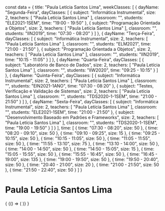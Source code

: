 const data = {
  title: "Paula Letícia Santos Lima",
  weekClasses: [
    {
      dayName: "Segunda-Feira",
      dayClasses: [
        {
          subject: "Informática Instrumental",
          size: 2,
          teachers: [
            "Paula Letícia Santos Lima"
          ],
          classroom: "",
          students: "ELE2021-1SEM",
          time: "19:00 - 19:50"
        },
        {
          subject: "Programação Orientada a Objetos",
          size: 2,
          teachers: [
            "Paula Letícia Santos Lima"
          ],
          classroom: "",
          students: "IIN2019",
          time: "07:30 - 08:20"
        }
      ]
    },
    {
      dayName: "Terça-Feira",
      dayClasses: [
        {
          subject: "Informática Instrumental",
          size: 2,
          teachers: [
            "Paula Letícia Santos Lima"
          ],
          classroom: "",
          students: "ELM2021",
          time: "21:00 - 21:50"
        },
        {
          subject: "Programação Orientada a Objetos",
          size: 2,
          teachers: [
            "Paula Letícia Santos Lima"
          ],
          classroom: "",
          students: "IIN2019",
          time: "10:15 - 11:05"
        }
      ]
    },
    {
      dayName: "Quarta-Feira",
      dayClasses: [
        {
          subject: "Laboratório de Banco de Dados",
          size: 2,
          teachers: [
            "Paula Letícia Santos Lima"
          ],
          classroom: "",
          students: "IIW2020",
          time: "09:25 - 10:15"
        }
      ]
    },
    {
      dayName: "Quinta-Feira",
      dayClasses: [
        {
          subject: "Informática Instrumental",
          size: 2,
          teachers: [
            "Paula Letícia Santos Lima"
          ],
          classroom: "",
          students: "EIN2021-1ANO",
          time: "07:30 - 08:20"
        },
        {
          subject: "Testes, Verificação e Validação de Sistemas",
          size: 2,
          teachers: [
            "Paula Letícia Santos Lima"
          ],
          classroom: "",
          students: "TDS2020-1-1SEM",
          time: "21:00 - 21:50"
        }
      ]
    },
    {
      dayName: "Sexta-Feira",
      dayClasses: [
        {
          subject: "Informática Instrumental",
          size: 2,
          teachers: [
            "Paula Letícia Santos Lima"
          ],
          classroom: "",
          students: "ELE2021-1SEM",
          time: "21:00 - 21:50"
        },
        {
          subject: "Desenvolvimento Baseado em Padrões e Frameworks",
          size: 2,
          teachers: [
            "Paula Letícia Santos Lima"
          ],
          classroom: "",
          students: "TDS2020-1-1SEM",
          time: "19:00 - 19:50"
        }
      ]
    }
  ],
  time: [
    {
      time: "07:30 - 08:20",
      size: 50
    },
    {
      time: "08:20 - 09:10",
      size: 50
    },
    {
      time: "09:10 - 09:25",
      size: 15
    },
    {
      time: "09:25 - 10:15",
      size: 50
    },
    {
      time: "10:15 - 11:05",
      size: 50
    },
    {
      time: "11:05 - 11:55",
      size: 50
    },
    {
      time: "11:55 - 13:10",
      size: 75
    },
    {
      time: "13:10 - 14:00",
      size: 50
    },
    {
      time: "14:00 - 14:50",
      size: 50
    },
    {
      time: "14:50 - 15:05",
      size: 15
    },
    {
      time: "15:05 - 15:55",
      size: 50
    },
    {
      time: "15:55 - 16:45",
      size: 50
    },
    {
      time: "16:45 - 19:00",
      size: 135
    },
    {
      time: "19:00 - 19:50",
      size: 50
    },
    {
      time: "19:50 - 20:40",
      size: 50
    },
    {
      time: "20:40 - 21:00",
      size: 20
    },
    {
      time: "21:00 - 21:50",
      size: 50
    },
    {
      time: "21:50 - 22:40",
      size: 50
    }
  ]
}

# Paula Letícia Santos Lima

<div>
  {
    <BrowserOnly>
      {() => (
        <Grid
          title={data.title}
          weekClasses={data.weekClasses}
          time={data.time}
        />
      )}
    </BrowserOnly>
  }
</div>
